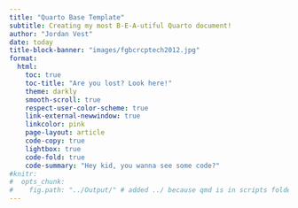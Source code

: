 ```yaml
---
title: "Quarto Base Template"
subtitle: Creating my most B-E-A-utiful Quarto document! 
author: "Jordan Vest"
date: today
title-block-banner: "images/fgbcrcptech2012.jpg"
format: 
  html:
    toc: true
    toc-title: "Are you lost? Look here!" 
    theme: darkly
    smooth-scroll: true 
    respect-user-color-scheme: true 
    link-external-newwindow: true
    linkcolor: pink 
    page-layout: article
    code-copy: true 
    lightbox: true 
    code-fold: true
    code-summary: "Hey kid, you wanna see some code?"
#knitr: 
#  opts_chunk: 
#    fig.path: "../Output/" # added ../ because qmd is in scripts folder 
---
```



